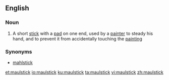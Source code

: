 ==English==

===Noun===
{{wikipedia}}
{{en-noun}}

# {{context|arts|lang=en}} A short [[stick]] with a [[pad]] on one end, used by a [[painter]] to steady his hand, and to prevent it from accidentally touching the [[painting]]

===Synonyms===
* [[mahlstick]]

[[et:maulstick]]
[[io:maulstick]]
[[ku:maulstick]]
[[ta:maulstick]]
[[vi:maulstick]]
[[zh:maulstick]]